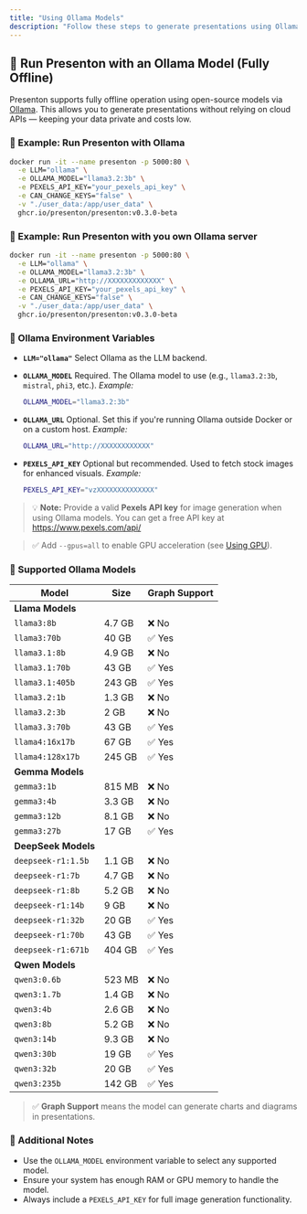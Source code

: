 ```yaml
---
title: "Using Ollama Models"
description: "Follow these steps to generate presentations using Ollama"
---
```


## 🔌 Run Presenton with an Ollama Model (Fully Offline)

Presenton supports fully offline operation using open-source models via [Ollama](https://ollama.com/). This allows you to generate presentations without relying on cloud APIs — keeping your data private and costs low.

### 🚀 Example: Run Presenton with Ollama

```bash
docker run -it --name presenton -p 5000:80 \
  -e LLM="ollama" \
  -e OLLAMA_MODEL="llama3.2:3b" \
  -e PEXELS_API_KEY="your_pexels_api_key" \
  -e CAN_CHANGE_KEYS="false" \
  -v "./user_data:/app/user_data" \
  ghcr.io/presenton/presenton:v0.3.0-beta
```

### 🚀 Example: Run Presenton with you own Ollama server

```bash
docker run -it --name presenton -p 5000:80 \
  -e LLM="ollama" \
  -e OLLAMA_MODEL="llama3.2:3b" \
  -e OLLAMA_URL="http://XXXXXXXXXXXXX" \
  -e PEXELS_API_KEY="your_pexels_api_key" \
  -e CAN_CHANGE_KEYS="false" \
  -v "./user_data:/app/user_data" \
  ghcr.io/presenton/presenton:v0.3.0-beta
```


### 🧾 Ollama Environment Variables

* **`LLM="ollama"`**
  Select Ollama as the LLM backend.

* **`OLLAMA_MODEL`**
  Required. The Ollama model to use (e.g., `llama3.2:3b`, `mistral`, `phi3`, etc.).
  *Example:*

  ```bash
  OLLAMA_MODEL="llama3.2:3b"
  ```

* **`OLLAMA_URL`**
  Optional. Set this if you're running Ollama outside Docker or on a custom host.
  *Example:*

  ```bash
  OLLAMA_URL="http://XXXXXXXXXXXX"
  ```

* **`PEXELS_API_KEY`**
  Optional but recommended. Used to fetch stock images for enhanced visuals.
  *Example:*

  ```bash
  PEXELS_API_KEY="vzXXXXXXXXXXXXXX"
  ```

> 💡 **Note:** Provide a valid **Pexels API key** for image generation when using Ollama models.
> You can get a free API key at https://www.pexels.com/api/

> ✅ Add `--gpus=all` to enable GPU acceleration (see [Using GPU](/docs/configurations/using-gpu)).

### 🧠 Supported Ollama Models

| Model               | Size   | Graph Support |
| ------------------- | ------ | ------------- |
| **Llama Models**    |        |               |
| `llama3:8b`         | 4.7 GB | ❌ No          |
| `llama3:70b`        | 40 GB  | ✅ Yes         |
| `llama3.1:8b`       | 4.9 GB | ❌ No          |
| `llama3.1:70b`      | 43 GB  | ✅ Yes         |
| `llama3.1:405b`     | 243 GB | ✅ Yes         |
| `llama3.2:1b`       | 1.3 GB | ❌ No          |
| `llama3.2:3b`       | 2 GB   | ❌ No          |
| `llama3.3:70b`      | 43 GB  | ✅ Yes         |
| `llama4:16x17b`     | 67 GB  | ✅ Yes         |
| `llama4:128x17b`    | 245 GB | ✅ Yes         |
| **Gemma Models**    |        |               |
| `gemma3:1b`         | 815 MB | ❌ No          |
| `gemma3:4b`         | 3.3 GB | ❌ No          |
| `gemma3:12b`        | 8.1 GB | ❌ No          |
| `gemma3:27b`        | 17 GB  | ✅ Yes         |
| **DeepSeek Models** |        |               |
| `deepseek-r1:1.5b`  | 1.1 GB | ❌ No          |
| `deepseek-r1:7b`    | 4.7 GB | ❌ No          |
| `deepseek-r1:8b`    | 5.2 GB | ❌ No          |
| `deepseek-r1:14b`   | 9 GB   | ❌ No          |
| `deepseek-r1:32b`   | 20 GB  | ✅ Yes         |
| `deepseek-r1:70b`   | 43 GB  | ✅ Yes         |
| `deepseek-r1:671b`  | 404 GB | ✅ Yes         |
| **Qwen Models**     |        |               |
| `qwen3:0.6b`        | 523 MB | ❌ No          |
| `qwen3:1.7b`        | 1.4 GB | ❌ No          |
| `qwen3:4b`          | 2.6 GB | ❌ No          |
| `qwen3:8b`          | 5.2 GB | ❌ No          |
| `qwen3:14b`         | 9.3 GB | ❌ No          |
| `qwen3:30b`         | 19 GB  | ✅ Yes         |
| `qwen3:32b`         | 20 GB  | ✅ Yes         |
| `qwen3:235b`        | 142 GB | ✅ Yes         |

> ✅ **Graph Support** means the model can generate charts and diagrams in presentations.

### 📌 Additional Notes

- Use the `OLLAMA_MODEL` environment variable to select any supported model.
- Ensure your system has enough RAM or GPU memory to handle the model.
- Always include a `PEXELS_API_KEY` for full image generation functionality.